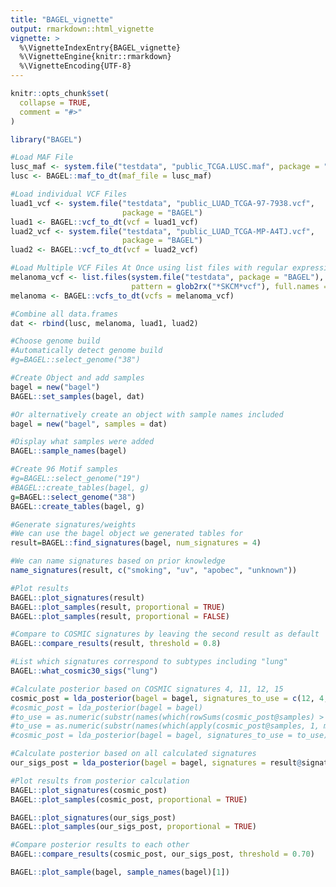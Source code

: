 ```yaml
---
title: "BAGEL_vignette"
output: rmarkdown::html_vignette
vignette: >
  %\VignetteIndexEntry{BAGEL_vignette}
  %\VignetteEngine{knitr::rmarkdown}
  %\VignetteEncoding{UTF-8}
---
```


```r
knitr::opts_chunk$set(
  collapse = TRUE,
  comment = "#>"
)
```

```r
library("BAGEL")
```

```r
#Load MAF File
lusc_maf <- system.file("testdata", "public_TCGA.LUSC.maf", package = "BAGEL") 
lusc <- BAGEL::maf_to_dt(maf_file = lusc_maf)

#Load individual VCF Files
luad1_vcf <- system.file("testdata", "public_LUAD_TCGA-97-7938.vcf", 
                         package = "BAGEL")
luad1 <- BAGEL::vcf_to_dt(vcf = luad1_vcf)
luad2_vcf <- system.file("testdata", "public_LUAD_TCGA-MP-A4TJ.vcf", 
                         package = "BAGEL")
luad2 <- BAGEL::vcf_to_dt(vcf = luad2_vcf)

#Load Multiple VCF Files At Once using list files with regular expressions
melanoma_vcf <- list.files(system.file("testdata", package = "BAGEL"), 
                           pattern = glob2rx("*SKCM*vcf"), full.names = TRUE)
melanoma <- BAGEL::vcfs_to_dt(vcfs = melanoma_vcf)

#Combine all data.frames
dat <- rbind(lusc, melanoma, luad1, luad2)

#Choose genome build
#Automatically detect genome build
#g=BAGEL::select_genome("38")

#Create Object and add samples
bagel = new("bagel")
BAGEL::set_samples(bagel, dat)

#Or alternatively create an object with sample names included
bagel = new("bagel", samples = dat)

#Display what samples were added
BAGEL::sample_names(bagel)

#Create 96 Motif samples
#g=BAGEL::select_genome("19")
#BAGEL::create_tables(bagel, g)
g=BAGEL::select_genome("38")
BAGEL::create_tables(bagel, g)

#Generate signatures/weights
#We can use the bagel object we generated tables for
result=BAGEL::find_signatures(bagel, num_signatures = 4)

#We can name signatures based on prior knowledge
name_signatures(result, c("smoking", "uv", "apobec", "unknown"))

#Plot results
BAGEL::plot_signatures(result)
BAGEL::plot_samples(result, proportional = TRUE)
BAGEL::plot_samples(result, proportional = FALSE)

#Compare to COSMIC signatures by leaving the second result as default
BAGEL::compare_results(result, threshold = 0.8)

#List which signatures correspond to subtypes including "lung"
BAGEL::what_cosmic30_sigs("lung")

#Calculate posterior based on COSMIC signatures 4, 11, 12, 15
cosmic_post = lda_posterior(bagel = bagel, signatures_to_use = c(12, 4, 11, 15))
#cosmic_post = lda_posterior(bagel = bagel)
#to_use = as.numeric(substr(names(which(rowSums(cosmic_post@samples) > 10^-10)), 11, 12))
#to_use = as.numeric(substr(names(which(apply(cosmic_post@samples, 1, max) > 10^-10)), 11, 12))
#cosmic_post = lda_posterior(bagel = bagel, signatures_to_use = to_use)

#Calculate posterior based on all calculated signatures
our_sigs_post = lda_posterior(bagel = bagel, signatures = result@signatures)

#Plot results from posterior calculation
BAGEL::plot_signatures(cosmic_post)
BAGEL::plot_samples(cosmic_post, proportional = TRUE)

BAGEL::plot_signatures(our_sigs_post)
BAGEL::plot_samples(our_sigs_post, proportional = TRUE)

#Compare posterior results to each other
BAGEL::compare_results(cosmic_post, our_sigs_post, threshold = 0.70)

BAGEL::plot_sample(bagel, sample_names(bagel)[1])
```
